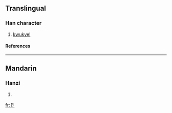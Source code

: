 ==Translingual==
===Han character===
{{Han char|rn=26|rad=卩|as=01|sn=3|four=|canj=尸中戈 (SLI)}}
# [[kwukyel]]
====References====
{{Han ref|kx=0158.470|dkj=02838|dj=0363.040|hdz=10310.110|uh=536A|ud=21354}}
----
==Mandarin==
===Hanzi===
{{cmn-hanzi|pin=[[jié]] ([[jie2]]), [[yǎng]] ([[yang3]])|wg=[[chieh2|chieh<sup>2</sup>]], [[yang3|yang<sup>3</sup>]]}}
# {{defn|Mandarin}}

[[fr:卪]]